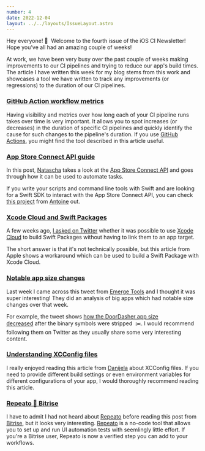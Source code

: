 ```yaml
---
number: 4
date: 2022-12-04
layout: ../../layouts/IssueLayout.astro
---
```


Hey everyone! 👋  Welcome to the fourth issue of the iOS CI Newsletter! Hope you’ve all had an amazing couple of weeks!

At work, we have been very busy over the past couple of weeks making improvements to our CI pipelines and trying to reduce our app's build times. The article I have written this week for my blog stems from this work and showcases a tool we have written to track any improvements (or regressions) to the duration of our CI pipelines.

### [GitHub Action workflow metrics](https://www.polpiella.dev/collecting-gihub-actions-workflow-metrics-with-swift)

Having visibility and metrics over how long each of your CI pipeline runs takes over time is very important. It allows you to spot increases (or decreases) in the duration of specific CI pipelines and quickly identify the cause for such changes to the pipeline's duration. If you use [GitHub Actions](https://github.com/features/actions), you might find the tool described in this article useful.

### [App Store Connect API guide](https://tanaschita.com/20221128-app-store-connect-api-quide/)

In this post, [Natascha](https://twitter.com/tanaschita) takes a look at the [App Store Connect API](https://developer.apple.com/documentation/appstoreconnectapi/) and goes through how it can be used to automate tasks.

If you write your scripts and command line tools with Swift and are looking for a Swift SDK to interact with the App Store Connect API, you can check [this project](https://github.com/AvdLee/appstoreconnect-swift-sdk) from [Antoine](https://twitter.com/twannl) out.

### [Xcode Cloud and Swift Packages](https://developer.apple.com/documentation/xcode/building-swift-packages-or-swift-playground-app-projects-with-xcode-cloud)

A few weeks ago, [I asked on Twitter](https://twitter.com/polpielladev/status/1595144260701261824) whether it was possible to use [Xcode Cloud](https://developer.apple.com/xcode-cloud/get-started/) to build Swift Packages without having to link them to an app target.

The short answer is that it's not technically possible, but this article from Apple shows a workaround which can be used to build a Swift Package with Xcode Cloud.

### [Notable app size changes](https://twitter.com/emergetools/status/1597309580492820480?s=46&t=5QSuHIskiHLCWzCISbqswA)

Last week I came across this tweet from [Emerge Tools](https://twitter.com/emergetools) and I thought it was super interesting! They did an analysis of big apps which had notable size changes over that week.

For example, the tweet shows [how the DoorDasher app size decreased](https://twitter.com/emergetools/status/1597309591196667904?s=20&t=nhH1hi4jl1twkEcT7ASE0g) after the binary symbols were stripped  ✂️. I would recommend following them on Twitter as they usually share some very interesting content.

### [Understanding XCConfig files](https://www.danijelavrzan.com/posts/2022/11/xcode-configuration/)

I really enjoyed reading this article from [Danijela](https://twitter.com/dvrzan) about XCConfig files. If you need to provide different build settings or even environment variables for different configurations of your app, I would thoroughly recommend reading this article.

### [Repeato 🤝 Bitrise](https://blog.bitrise.io/post/the-repeato-bitrise-verified-step-codeless-ui-testing-for-mobile-apps)

I have to admit I had not heard about [Repeato](https://www.repeato.app/) before reading this post from [Bitrise](https://twitter.com/bitrise), but it looks very interesting. [Repeato](http://www.repeato.app/) is a no-code tool that allows you to set up and run UI automation tests with seemlingly little effort. If you're a Bitrise user, Repeato is now a verified step you can add to your workflows.
